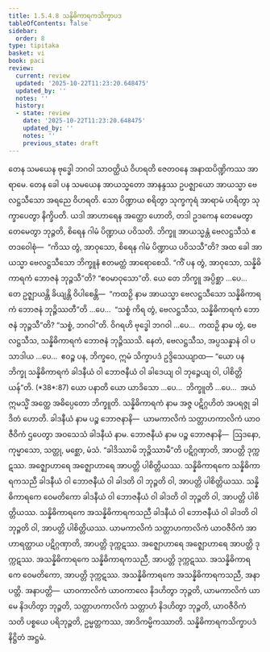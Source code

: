 ```yaml
---
title: 1.5.4.8 သန္နိဓိကာရကသိက္ခာပဒ
tableOfContents: false
sidebar:
  order: 8
type: tipitaka
basket: vi
book: paci
review:
  current: review
  updated: '2025-10-22T11:23:20.648475'
  updated_by: ''
  notes: ''
  history:
  - state: review
    date: '2025-10-22T11:23:20.648475'
    updated_by: ''
    notes: ''
    previous_state: draft
---
```



<ReviewStatus review={frontmatter.review} showDetails={true} />

<HypothesisAnnotation frontmatter={frontmatter} />

<DynamicBreadcrumb />

<Division number="252" book="paci" e="ch" v="2" p="116">

<Paragraph number="812" book="paci">
တေန သမယေန ဗုဒ္ဓေါ ဘဂဝါ သာဝတ္ထိယံ ဝိဟရတိ ဇေတဝနေ အနာထပိဏ္ဍိကဿ အာရာမေ. တေန ခေါ ပန သမယေန အာယသ္မတော အာနန္ဒဿ ဥပဇ္ဈာယော အာယသ္မာ ဗေလဋ္ဌသီသော အရညေ ဝိဟရတိ. သော ပိဏ္ဍာယ စရိတွာ သုက္ခကုရံ အာရာမံ ဟရိတွာ သုက္ခာပေတွာ နိက္ခိပတိ. ယဒါ အာဟာရေန အတ္ထော ဟောတိ, တဒါ ဥဒကေန တေမေတွာ တေမေတွာ ဘုဉ္ဇတိ, စိရေန ဂါမံ ပိဏ္ဍာယ ပဝိသတိ. ဘိက္ခူ အာယသ္မန္တံ ဗေလဋ္ဌသီသံ ဧတဒဝေါစုံ—  “ကိဿ တွံ, အာဝုသော, စိရေန ဂါမံ ပိဏ္ဍာယ ပဝိသသီ”တိ? အထ ခေါ အာယသ္မာ ဗေလဋ္ဌသီသော ဘိက္ခူနံ ဧတမတ္ထံ အာရောစေသိ. “ကိံ ပန တွံ, အာဝုသော, သန္နိဓိကာရကံ ဘောဇနံ ဘုဉ္ဇသီ”တိ? “ဧဝမာဝုသော”တိ.
</Paragraph>

<Paragraph number="813" book="paci">
ယေ တေ ဘိက္ခူ အပ္ပိစ္ဆာ …ပေ…  တေ ဥဇ္ဈာယန္တိ ခိယျန္တိ ဝိပါစေန္တိ—  “ကထဉှိ နာမ အာယသ္မာ ဗေလဋ္ဌသီသော သန္နိဓိကာရကံ ဘောဇနံ ဘုဉ္ဇိဿတီ”တိ …ပေ…  “သစ္စံ ကိရ တွံ, ဗေလဋ္ဌသီသ, သန္နိဓိကာရကံ ဘောဇနံ ဘုဉ္ဇသီ”တိ? “သစ္စံ, ဘဂဝါ”တိ. ဝိဂရဟိ ဗုဒ္ဓေါ ဘဂဝါ …ပေ…  ကထဉှိ နာမ တွံ, ဗေလဋ္ဌသီသ, သန္နိဓိကာရကံ ဘောဇနံ ဘုဉ္ဇိဿသိ. နေတံ, ဗေလဋ္ဌသီသ, အပ္ပသန္နာနံ ဝါ ပသာဒါယ …ပေ…  ဧဝဉ္စ ပန, ဘိက္ခဝေ, ဣမံ သိက္ခာပဒံ ဥဒ္ဒိသေယျာထ—
</Paragraph>

</Division>
<Division number="253" book="paci" e="ch" v="2" p="116">

<Paragraph number="814" book="paci">
<Emphasis>“ယော ပန ဘိက္ခု သန္နိဓိကာရကံ ခါဒနီယံ ဝါ ဘောဇနီယံ ဝါ ခါဒေယျ ဝါ ဘုဉ္ဇေယျ ဝါ, ပါစိတ္တိယန်”</Emphasis>တိ. (*38*:<Emphasis>87</Emphasis>)
</Paragraph>

</Division>
<Division number="254" book="paci" e="ch" v="2" p="117">

<Paragraph number="815" book="paci">
<Emphasis>ယော ပနာ</Emphasis>တိ ယော ယာဒိသော …ပေ…  <Emphasis>ဘိက္ခူ</Emphasis>တိ …ပေ…  အယံ ဣမသ္မိံ အတ္ထေ အဓိပ္ပေတော ဘိက္ခူတိ.
</Paragraph>

<Paragraph number="816" book="paci">
<Emphasis>သန္နိဓိကာရကံ</Emphasis> နာမ အဇ္ဇ ပဋိဂ္ဂဟိတံ အပရဇ္ဇု ခါဒိတံ ဟောတိ.
</Paragraph>

<Paragraph number="817" book="paci">
<Emphasis>ခါဒနီယံ</Emphasis> နာမ ပဉ္စ ဘောဇနာနိ—  ယာမကာလိကံ သတ္တာဟကာလိကံ ယာဝဇီဝိကံ ဌပေတွာ အဝသေသံ ခါဒနီယံ နာမ.
</Paragraph>

<Paragraph number="818" book="paci">
<Emphasis>ဘောဇနီယံ</Emphasis> နာမ ပဉ္စ ဘောဇနာနိ—  ဩဒနော, ကုမ္မာသော, သတ္တု, မစ္ဆော, မံသံ.
</Paragraph>

<Paragraph number="819" book="paci">
“ခါဒိဿာမိ ဘုဉ္ဇိဿာမီ”တိ ပဋိဂ္ဂဏှာတိ, အာပတ္တိ ဒုက္ကဋဿ. အဇ္ဈောဟာရေ အဇ္ဈောဟာရေ အာပတ္တိ ပါစိတ္တိယဿ.
</Paragraph>

</Division>
<Division number="255" book="paci" e="ch" v="2" p="117">

<Paragraph number="820" book="paci">
သန္နိဓိကာရကေ သန္နိဓိကာရကသညီ ခါဒနီယံ ဝါ ဘောဇနီယံ ဝါ ခါဒတိ ဝါ ဘုဉ္ဇတိ ဝါ, အာပတ္တိ ပါစိတ္တိယဿ. သန္နိဓိကာရကေ ဝေမတိကော ခါဒနီယံ ဝါ ဘောဇနီယံ ဝါ ခါဒတိ ဝါ ဘုဉ္ဇတိ ဝါ, အာပတ္တိ ပါစိတ္တိယဿ. သန္နိဓိကာရကေ အသန္နိဓိကာရကသညီ ခါဒနီယံ ဝါ ဘောဇနီယံ ဝါ ခါဒတိ ဝါ ဘုဉ္ဇတိ ဝါ, အာပတ္တိ ပါစိတ္တိယဿ.
</Paragraph>

<Paragraph number="821" book="paci">
ယာမကာလိကံ သတ္တာဟကာလိကံ ယာဝဇီဝိကံ အာဟာရတ္ထာယ ပဋိဂ္ဂဏှာတိ, အာပတ္တိ ဒုက္ကဋဿ. အဇ္ဈောဟာရေ အဇ္ဈောဟာရေ အာပတ္တိ ဒုက္ကဋဿ. အသန္နိဓိကာရကေ သန္နိဓိကာရကသညီ, အာပတ္တိ ဒုက္ကဋဿ. အသန္နိဓိကာရကေ ဝေမတိကော, အာပတ္တိ ဒုက္ကဋဿ. အသန္နိဓိကာရကေ အသန္နိဓိကာရကသညီ, အနာပတ္တိ.
</Paragraph>

</Division>
<Division number="256" book="paci" e="ch" v="2" p="117">

<Paragraph number="822" book="paci">
အနာပတ္တိ—  ယာဝကာလိကံ ယာဝကာလေ နိဒဟိတွာ ဘုဉ္ဇတိ, ယာမကာလိကံ ယာမေ နိဒဟိတွာ ဘုဉ္ဇတိ, သတ္တာဟကာလိကံ သတ္တာဟံ နိဒဟိတွာ ဘုဉ္ဇတိ, ယာဝဇီဝိကံ သတိ ပစ္စယေ ပရိဘုဉ္ဇတိ, ဥမ္မတ္တကဿ, အာဒိကမ္မိကဿာတိ.

</Paragraph>
</Division>

<Paragraph number="823" type="center" book="paci">
သန္နိဓိကာရကသိက္ခာပဒံ နိဋ္ဌိတံ အဋ္ဌမံ.
</Paragraph>